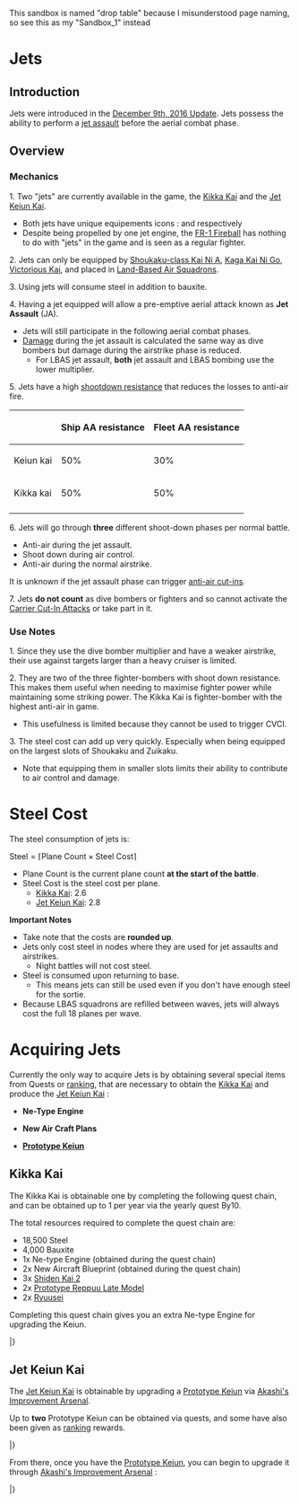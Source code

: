 This sandbox is named "drop table" because I misunderstood page naming, so see this as my "Sandbox_1" instead


=Jets=

==Introduction==
Jets were introduced in the [[Game Updates/2016/December 9|December 9th, 2016 Update]]. Jets possess the ability to perform a [[Combat#Jet_Assault|jet assault]] before the aerial combat phase. 

==Overview==

===Mechanics===
1. Two "jets" are currently available in the game, the [[Kikka Kai]] and the [[Jet Keiun Kai]].
*Both jets have unique equipements icons : {{Template:JetFighterBomber2}} and {{Template:JetFighterBomber1}} respectively
*Despite being propelled by one jet engine, the [[FR-1 Fireball]] has nothing to do with "jets" in the game and is seen as a regular fighter.

2. Jets can only be equipped by [[:Category:Shoukaku Class|Shoukaku-class Kai Ni A]], [[Kaga|Kaga Kai Ni Go]], [[Victorious|Victorious Kai]], and placed in [[Land-Based Air Squadron]]s.

3. Using jets will consume steel in addition to bauxite.

4. Having a jet equipped will allow a pre-emptive aerial attack known as '''Jet Assault''' (JA).
* Jets will still participate in the following aerial combat phases.
* [[Damage_Calculations#Airstrike|Damage]] during the jet assault is calculated the same way as dive bombers but damage during the airstrike phase is reduced.
** For LBAS jet assault, '''both''' jet assault and LBAS bombing use the lower multiplier. 

5. Jets have a high [[Anti-Air_Fire#Shoot_Down_Resistance|shootdown resistance]] that reduces the losses to anti-air fire.

{| class="wikitable" 
|-
! 
! Ship AA resistance
! Fleet AA resistance
|-
| Keiun kai
| 50%
| 30%
|-
| Kikka kai
| 50%
| 50%
|-
|}

6. Jets will go through '''three''' different shoot-down phases per normal battle.
* Anti-air during the jet assault.
* Shoot down during air control.
* Anti-air during the normal airstrike.
It is unknown if the jet assault phase can trigger [[Anti-Air_Fire#Anti-Air_Cut-In|anti-air cut-ins]].

7. Jets '''do not count''' as dive bombers or fighters and so cannot activate the [[Carrier Cut-In Attack]]s or take part in it.

===Use Notes===


1. Since they use the dive bomber multiplier and have a weaker airstrike, their use against targets larger than a heavy cruiser is limited.

2. They are two of the three fighter-bombers with shoot down resistance. This makes them useful when needing to maximise fighter power while maintaining some striking power. The Kikka Kai is fighter-bomber with the highest anti-air {{AA}} in game.
* This usefulness is limited because they cannot be used to trigger CVCI.

3. The steel cost can add up very quickly. Especially when being equipped on the largest slots of Shoukaku and Zuikaku.
* Note that equipping them in smaller slots limits their ability to contribute to air control and damage.

=Steel Cost=

The steel consumption of jets is:

<math>\text{Steel} = \lceil \text{Plane Count} \times \text{Steel Cost} \rceil</math>

* <math>\text{Plane Count}</math> is the current plane count '''at the start of the battle'''.
* <math>\text{Steel Cost}</math> is the steel cost per plane.
** [[Kikka Kai]]: <math>2.6</math>
** [[Jet Keiun Kai]]: <math>2.8</math>

'''Important Notes'''
* Take note that the costs are '''rounded up'''.
* Jets only cost steel in nodes where they are used for jet assaults and airstrikes.
** Night battles will not cost steel.
* Steel is consumed upon returning to base.
** This means jets can still be used even if you don't have enough steel for the sortie.
* Because LBAS squadrons are refilled between waves, jets will always cost the full 18 planes per wave.

=Acquiring Jets=
Currently the only way to acquire Jets is by obtaining several special items from Quests or [[ranking]], that are necessary to obtain the [[Kikka Kai]] and produce the [[Jet Keiun Kai]] :

* '''Ne-Type Engine''' {{Item/Icon|Ne Type Engine|size=40px}}

* '''New Air Craft Plans''' {{Item/Icon|New Technology Aircraft Blueprint|size=40px}}

* '''[[Prototype Keiun]]''' {{Equipment/Card|Prototype Keiun (Carrier-based Reconnaissance Model)|size=40px}}

==Kikka Kai==
{{Equipment/Card|Kikka Kai|small=true}}

The Kikka Kai is obtainable one by completing the following quest chain, and can be obtained up to 1 per year via the yearly quest By10. 

The total resources required to complete the quest chain are:  
* 18,500 Steel {{Steel}}
* 4,000 Bauxite {{Bauxite}}
* 1x Ne-type Engine (obtained during the quest chain)
* 2x New Aircraft Blueprint (obtained during the quest chain)
* 3x [[Shiden Kai 2]] 
* 2x [[Prototype Reppuu Late Model]]
* 2x [[Ryuusei]]

Completing this quest chain gives you an extra Ne-type Engine for upgrading the Keiun.

{{ProtoQuestsHeader}}
{{ProtoQuests
| type = Expedition
| listnum = D20
| reqQuest = D2
| reqQuest2 = D6
| namejp = 潜水艦派遣作戦による航空機技術入手
| nameen = Obtain Airplane Technology from Submarine Dispatch Operation 
| req = Deploy a Submarine Dispatch Operation to obtain new Plane Technology!
*Send a Submarine Fleet of 4 subs or more to [[Expedition|Expedition 30]] and [[Expedition|Expedition 31]] successfully complete them. 
* Note: Display may change depending on which quest is completed first if Expedition 30 is complete it'll display as 50% complete. If Expedition 31 is completed first, it'll display at 80% complete. Either way, both expeditions need to be completed.
| fuel = 0
| ammo = 100
| steel = 0
| bauxite = 100
| other = {{QuestRewardItem|New Technology Aircraft Blueprint}} 
| notes = Quest must be activated before Expedition Fleet's return to be considered complete.
}}
{{ProtoQuests
| type = Expedition
| listnum = D21
| reqQuest = B88
| reqQuest2 = D20
| namejp = 潜水艦派遣作戦による噴式技術の入手
| nameen = Obtain Jet Engine Technology from Submarine Dispatch Operation
| req = Prepare 5000 steel and 1500 bauxite to bring in the new Jet Engine Technology through a Submarine Dispatch Operation. (Resources will be consumed upon completion of quest)
*Send a Submarine Fleet of 4 subs or more to [[Expedition|Expedition 30]] and [[Expedition|Expedition 31]] successfully complete them. 
| fuel = 100
| ammo = 0
| steel = 0
| bauxite = 100
| other = {{QuestRewardItem|Development Material|qty=2}} {{QuestRewardItem|Ne Type Engine}} 
| notes = Quest must be activated before Expedition Fleet's return to be considered complete.<br/>5000 steel and 1500 Bauxite will be consumed upon completion of the quest
}}
{{ProtoQuests
| type = Factory
| listnum = F46
| reqQuest = F45
| reqQuest2 = C3
| namejp = 噴式戦闘爆撃機の開発
| nameen = Develop the Jet Fighter-Bomber
| req = To Produce the new type Fighter-Bomber with the built in [[Ne Type Engine]]s, dispose 3 [[Shiden Kai 2]] in the factory and prepare 2 [[New Technology Aircraft Blueprint]] and 1 [[Ne Type Engine]]. (Upon completion, previously noted items will be consumed upon completion of quest)
*Scrap 3 [[Shiden Kai 2]] and have 2 [[New Technology Aircraft Blueprint]] and 1 [[Ne Type Engine]] in your inventory upon activating the quest.
| fuel = 0
| ammo = 0
| steel = 0
| bauxite = 100
| other = {{QuestRewardItem|Development Material|qty=2}} {{QuestRewardEquip|Kikka Kai}}
| notes = One [[Ne Type Engine]] and two [[New Technology Aircraft Blueprint]] will be consumed upon completion of quest
}}
{{ProtoQuests
| type = Factory
| listnum = F47
| reqQuest = D21
| reqQuest2 = 
| namejp = ネ式エンジンの増産
| nameen = Increased Production of Ne Type Engine
| req = To prepare to increase the production of engines for the jet aircraft, dispose 3 [[Type 52 Zero Fighter]] in the factory, prepare 2 [[Reppuu]] and [[Ryuusei]] each and 8,000 steel. (Upon completion of quest, the equipment and resources needed will be comsumed.)
*Scrap 3 [[Type 52 Zero Fighter]] and have two [[Reppuu]], two [[Ryuusei]] and 8,000 steel in your inventory while the quest is activated. 
| fuel = 0
| ammo = 0
| steel = 0
| bauxite = 0
| other = {{QuestRewardItem|Ne Type Engine}}
| notes = Two [[Reppuu]], two [[Ryuusei]] and 8,000 steel will be consumed from your inventory upon completion of quest
}}
{{ProtoQuests
| type = Modernization
| listnum = G5
| reqQuest = B87
| reqQuest2 = G3
| namejp = 航空艤装の近代化改修
| nameen = Modernization Improvement of Flight Rigging
| req = Prepare 5,500 Steel and 2,500 Bauxite and make modernization improvement to a Standard Carrier twice using x 5 Aircraft Carrier Ships. (Resources will be consumed upon the completion of quest.)
*Modernize a Standard Carriers using a total of 5 CVL/CV for each modernization twice while the quest is activated.
| fuel = 0
| ammo = 0
| steel = 0
| bauxite = 0
| other = {{QuestRewardItem|New Technology Aircraft Blueprint}} 
| notes = 5,500 steel and 2,500 Bauxite will be consumed upon completion of quest. 
}}
{{ProtoQuests
| type = Sortie
| listnum = By10
| reqQuest = By9
| reqQuest2 = B153
| reqQuest3 =
| namejp = 機動部隊決戦
| nameen = Naval Task Force Decisive Battle
| req = Organize a fleet with an Aircraft Carrier as part of your first fleet, then proceed into the Coral Sea Area, Eastern Salmon Sea, the KW Atoll, and the waters around Peacock Island. Confront the main enemy in the area and destroy them several times!
* Organize the first fleet consisting of 1 CV(L)(B) as flagship and up to 5 XX, then score S rank on the boss nodes of [[5-2]], [[5-5]] and [[6-5]] twice, and score A+ rank on the boss of [[6-4]] twice.
| fuel = 1300
| ammo =1300
| steel = 0
| bauxite = 1300
| other = {{QuestRewardItem|Ranking Point Reward|qty=600}}<br>'''Choose between:'''<br/>{{QuestRewardItem|Skilled Crew Member|qty=5}}{{QuestRewardItem|Prototype Flight Deck Catapult}}{{QuestRewardEquip|Kikka Kai}}
| notes = Yearly Quest (June)
}}
|}

==Jet Keiun Kai==
{{Equipment/Card|Jet Keiun Kai|small=true}}

The [[Jet Keiun Kai]] is obtainable by upgrading a [[Prototype Keiun]] via [[Akashi's Improvement Arsenal]].

Up to '''two''' Prototype Keiun can be obtained via quests, and some have also been given as [[ranking]] rewards.

{{ProtoQuestsHeader}}
{{ProtoQuests
| type = Factory
| listnum = F45
| reqQuest = F43
| reqQuest2 = A62
| namejp = 新機軸偵察機の開発
| nameen = Develop the New Reconnaissance Plane
| req = To produce the New Reconnaissance Plane, dispose 2 [[Type 0 Recon Seaplane]] in the factory and prepare one [[Type 1 Land Attacker]] and two [[Saiun]]! (Required Equipment will be consumed upon completion of quest)
*Scrap 2 [[Type 0 Recon Seaplane]] and have 1 [[Type 1 Land Attacker]] and 2 [[Saiun]] in your equipment inventory upon activating the quest.
| fuel = 0
| ammo = 0
| steel = 0
| bauxite = 100
| other = {{QuestRewardEquip|Prototype Keiun (Carrier-based Reconnaissance Model)}} {{QuestRewardItem|Development Material|qty=2}}
| notes = one [[Type 1 Land Attacker]] and two [[Saiun]] will be consumed upon completion of quest
}}
{{ProtoQuests
| type = Sortie
| listnum = B143
| reqQuest =
| reqQuest2 =
| reqQuest3 =
| namejp =「第五航空戦隊」、縦横無尽！
| nameen = 5th Carrier Division, Go Wild!
| req = Organize the 5th Carrier Division mobile task force fleet consisting mainly of the carriers Shoukaku and Zuikaku, along with the escort Destroyer Oboro and Akigumo. With said fleet, sortie into the Northern AL Area, Off the Coral Sea, Off the Tawi-Tawi Anchorage area, and the Off the KW Atoll. Locate the main enemy fleet and destroy them.
* Organize a fleet with [[Shoukaku]], [[Zuikaku]], [[Oboro]], and [[Akigumo]] , then score an S rank on the boss nodes of [[3-5]], [[5-2]], [[World_7#7-2|7-2 (Part 2)]], and [[6-5]].
| fuel = 0
| ammo = 0
| steel = 0
| bauxite = 1000
| other = '''Choose between:'''<br/>{{QuestRewardEquip|Underway Replenishment|qty=2}} {{QuestRewardItem|Instant Repair Material|qty=6}} {{QuestRewardEquip|25mm Triple Autocannon Mount|qty=2}}<br/>'''Then choose between:'''<br/>{{QuestRewardEquip|Prototype Toukai}} {{QuestRewardEquip|Prototype Keiun (Carrier-based Reconnaissance Model)}}
| notes =
}}
|}

From there, once you have the [[Prototype Keiun]], you can begin to upgrade it through [[Akashi's Improvement Arsenal]] :

{{AkashiWorkshop}}
{{AkashiWorkshopLine
|Name=Prototype Keiun
|ItemType=YellowPlane
|Fuel=250
|Ammo=100
|Steel=700
|Baux=650
|Mats0-5=8/10
|Mats6-9=10/15
|Mats10=20/30
|Screws0-5=6/8
|Screws6-9=7/10
|Screws10=10/13
|EquipConsume0-5=1x{{BluePlane|Ryuusei}}
|EquipConsume6-9=1x{{GreenPlane|Prototype Reppuu Late Model}}
|EquipConsume10=1x{{Item/Icon|Ne Type Engine|size=40px}}
|Sun=&nbsp;<br>Z
|Mon=&nbsp;<br>Z
|Tue=S<br>Z
|Wed=S<br>&nbsp;
|2ndShip=[[Shoukaku#Fourth Upgrade|Shoukaku Kai Ni A]]<br>[[Zuikaku#Fourth Upgrade|Zuikaku Kai Ni A]]
|Notes=Upgrades to [[Jet Keiun Kai]]
}}
|}